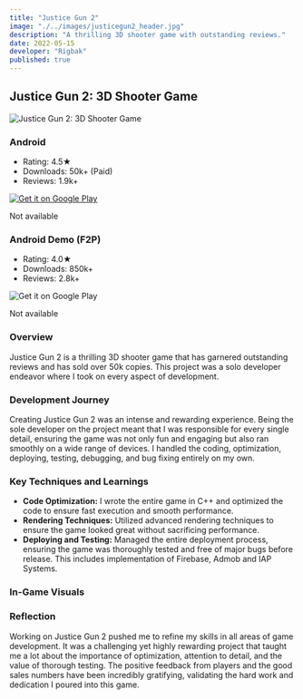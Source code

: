 ```yaml
---
title: "Justice Gun 2"
image: "./../images/justicegun2_header.jpg"
description: "A thrilling 3D shooter game with outstanding reviews."
date: 2022-05-15
developer: "Rigbak"
published: true
---
```


## Justice Gun 2: 3D Shooter Game

<div style={{ textAlign: 'center', margin: '20px 0' }}>
  <img src="./../images/justicegun2_header_badge.jpg" alt="Justice Gun 2: 3D Shooter Game" style={{ display: 'block', margin: '0 auto' }} width={1280} height={720} />
</div>

<div style={{ display: 'flex', justifyContent: 'center', alignItems: 'flex-start', marginTop: '20px' }}>
  <div style={{ width: '250px', textAlign: 'left', marginRight: '40px', minHeight: '200px' }}>
    <h3 style={{ textAlign: 'left' }}>Android</h3>
    <ul>
      <li>Rating: 4.5★</li>
      <li>Downloads: 50k+ (Paid)</li>
      <li>Reviews: 1.9k+</li>
    </ul>
    <div style={{ textAlign: 'center', marginTop: '10px' }}>
      <a href='https://play.google.com/store/apps/details?id=com.rigbak.adnam2&hl=en&gl=US' target="_blank" rel="noopener noreferrer" style={{ display: 'inline-block' }}>
        <img alt='Get it on Google Play' src="./../images/googleplay-download-badge.png" style={{ width: '250px', height: 'auto', maxHeight: '120px', marginTop: '10px', filter: 'grayscale(100%)' }}/>
      </a>
      <p style={{ color: 'gray', fontSize: '12px', marginTop: '-50px' }}>Not available</p>
    </div>
  </div>
    <div style={{ width: '250px', textAlign: 'left', marginRight: '40px', minHeight: '200px' }}>
    <h3 style={{ textAlign: 'left' }}>Android Demo (F2P)</h3>
    <ul>
      <li>Rating: 4.0★</li>
      <li>Downloads: 850k+</li>
      <li>Reviews: 2.8k+</li>
    </ul>
    <div style={{ textAlign: 'center', marginTop: '10px' }}>
      <a style={{ display: 'inline-block', pointerEvents: 'none'}}>
        <img alt='Get it on Google Play' src="./../images/appstore-download-badge.svg" style={{ width: '250px', height: 'auto', maxHeight: '120px', marginTop: '10px', filter: 'grayscale(100%)' }}/>
      </a>
    <p style={{ color: 'gray', fontSize: '12px', marginTop: '-50px' }}>Not available</p>
    </div>
  </div>
</div>

### Overview

Justice Gun 2 is a thrilling 3D shooter game that has garnered outstanding reviews and has sold over 50k copies. This project was a solo developer endeavor where I took on every aspect of development.

### Development Journey

Creating Justice Gun 2 was an intense and rewarding experience. Being the sole developer on the project meant that I was responsible for every single detail, ensuring the game was not only fun and engaging but also ran smoothly on a wide range of devices. I handled the coding, optimization, deploying, testing, debugging, and bug fixing entirely on my own.

### Key Techniques and Learnings

- **Code Optimization:** I wrote the entire game in C++ and optimized the code to ensure fast execution and smooth performance.
- **Rendering Techniques:** Utilized advanced rendering techniques to ensure the game looked great without sacrificing performance.
- **Deploying and Testing:** Managed the entire deployment process, ensuring the game was thoroughly tested and free of major bugs before release. This includes implementation of Firebase, Admob and IAP Systems.

### In-Game Visuals

<div class="mt-10">
  <VideoLoop src="../images/justicegun2_video1.mp4" className="w-full h-auto rounded-none shadow-lg" />
</div>

<ZoomableImage
  src="../images/justicegun2_screenshot1.jpg"
/>
<ZoomableImage
  src="../images/justicegun2_screenshot2.jpg"
/>
<ZoomableImage
  src="../images/justicegun2_screenshot3.jpg"
/>

### Reflection

Working on Justice Gun 2 pushed me to refine my skills in all areas of game development. It was a challenging yet highly rewarding project that taught me a lot about the importance of optimization, attention to detail, and the value of thorough testing. The positive feedback from players and the good sales numbers have been incredibly gratifying, validating the hard work and dedication I poured into this game.
